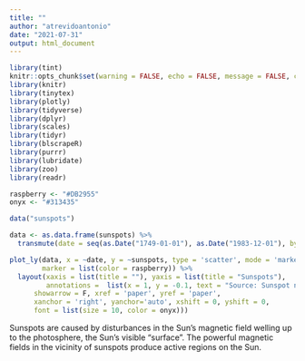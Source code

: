```yaml
---
title: ""
author: "atrevidoantonio"
date: "2021-07-31"
output: html_document
---
```


```r
library(tint)
knitr::opts_chunk$set(warning = FALSE, echo = FALSE, message = FALSE, cache.extra = packageVersion('tint'))
library(knitr)
library(tinytex)
library(plotly)
library(tidyverse)
library(dplyr)
library(scales)
library(tidyr)
library(blscrapeR)
library(purrr)
library(lubridate)
library(zoo)
library(readr)
```

```r

raspberry <- "#DB2955"
onyx <- "#313435"
```


```r
data("sunspots")

data <- as.data.frame(sunspots) %>%
  transmute(date = seq(as.Date("1749-01-01"), as.Date("1983-12-01"), by = "month"), sunspots = x)
```

```r
plot_ly(data, x = ~date, y = ~sunspots, type = 'scatter', mode = 'markers', 
        marker = list(color = raspberry)) %>%
  layout(xaxis = list(title = ""), yaxis = list(title = "Sunspots"), 
         annotations =  list(x = 1, y = -0.1, text = "Source: Sunspot numbers 1749 to 1983. Collected at Swiss Federal Observatory, Zurich until 1960, then Tokyo Astronomical Observatory.", 
      showarrow = F, xref = 'paper', yref = 'paper', 
      xanchor = 'right', yanchor='auto', xshift = 0, yshift = 0,
      font = list(size = 10, color = onyx)))
```

Sunspots are caused by disturbances in the Sun's magnetic field welling up to the photosphere, the Sun's visible "surface". The powerful magnetic fields in the vicinity of sunspots produce active regions on the Sun.